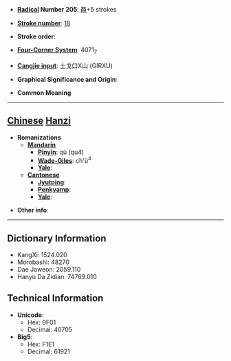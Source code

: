 * '''[[Wiktionary:Chinese radical index| Radical]] Number 205''': [[Wiktionary:Chinese radical index 黽|黽]]+5 strokes

* '''[[Wiktionary:Chinese total strokes index|Stroke number]]''': [[Wiktionary:Chinese total strokes index 18|18]]

* '''Stroke order''': 

* '''[[Wiktionary:Chinese four corner index|Four-Corner System]]''': 4071<sub>7</sub>

* '''[[Wiktionary:Chinese Cangjie index|Cangjie input]]''': 土戈口X山 (GIRXU)

* '''Graphical Significance and Origin''': 

* '''Common Meaning'''

----

== [[Chinese]] [[Hanzi]] ==

* '''Romanizations'''
** '''[[Mandarin]]'''
*** '''[[Pinyin]]''': qù (qu4)
*** '''[[Wade-Giles]]''': ch'ü<sup>4</sup>
*** '''[[Yale]]''': 
** '''[[Cantonese]]'''
*** '''[[Jyutping]]''':
*** '''[[Penkyamp]]''': 
*** '''[[Yale]]''': 

* '''Other info''': 

----

== Dictionary Information ==

* KangXi: 1524.020
* Morobashi: 48270
* Dae Jaweon: 2059.110
* Hanyu Da Zidian: 74769.010

== Technical Information ==

* '''Unicode''':
** Hex: 9F01
** Decimal: 40705
* '''Big5''':
** Hex: F1E1
** Decimal: 61921